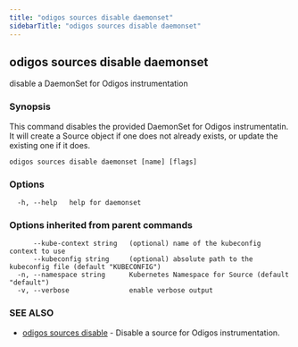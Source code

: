 ```yaml
---
title: "odigos sources disable daemonset"
sidebarTitle: "odigos sources disable daemonset"
---
```

## odigos sources disable daemonset

disable a DaemonSet for Odigos instrumentation

### Synopsis

This command disables the provided DaemonSet for Odigos instrumentatin. It will create a Source object if one does not already exists, or update the existing one if it does.

```
odigos sources disable daemonset [name] [flags]
```

### Options

```
  -h, --help   help for daemonset
```

### Options inherited from parent commands

```
      --kube-context string   (optional) name of the kubeconfig context to use
      --kubeconfig string     (optional) absolute path to the kubeconfig file (default "KUBECONFIG")
  -n, --namespace string      Kubernetes Namespace for Source (default "default")
  -v, --verbose               enable verbose output
```

### SEE ALSO

* [odigos sources disable](/cli/odigos_sources_disable)	 - Disable a source for Odigos instrumentation.